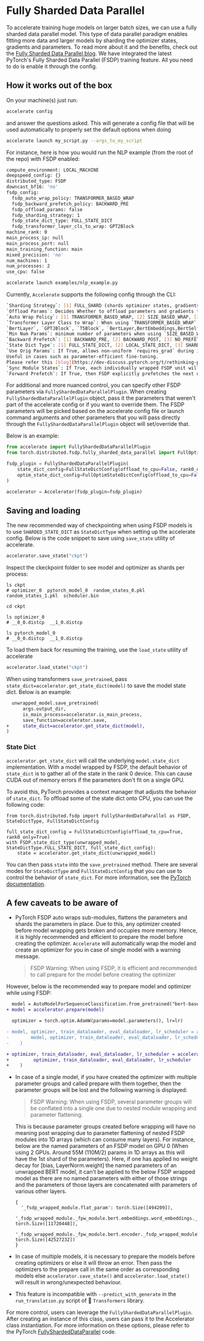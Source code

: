 <!--Copyright 2022 The HuggingFace Team. All rights reserved.

Licensed under the Apache License, Version 2.0 (the "License"); you may not use this file except in compliance with
the License. You may obtain a copy of the License at

http://www.apache.org/licenses/LICENSE-2.0

Unless required by applicable law or agreed to in writing, software distributed under the License is distributed on
an "AS IS" BASIS, WITHOUT WARRANTIES OR CONDITIONS OF ANY KIND, either express or implied. See the License for the
specific language governing permissions and limitations under the License.
-->

# Fully Sharded Data Parallel

To accelerate training huge models on larger batch sizes, we can use a fully sharded data parallel model.
This type of data parallel paradigm enables fitting more data and larger models by sharding the optimizer states, gradients and parameters.
To read more about it and the benefits, check out the [Fully Sharded Data Parallel blog](https://pytorch.org/blog/introducing-pytorch-fully-sharded-data-parallel-api/).
We have integrated the latest PyTorch's Fully Sharded Data Parallel (FSDP) training feature.
All you need to do is enable it through the config.

## How it works out of the box

On your machine(s) just run:

```bash
accelerate config
```

and answer the questions asked. This will generate a config file that will be used automatically to properly set the
default options when doing

```bash
accelerate launch my_script.py --args_to_my_script
```

For instance, here is how you would run the NLP example (from the root of the repo) with FSDP enabled:

```bash
compute_environment: LOCAL_MACHINE
deepspeed_config: {}
distributed_type: FSDP
downcast_bf16: 'no'
fsdp_config:
  fsdp_auto_wrap_policy: TRANSFORMER_BASED_WRAP
  fsdp_backward_prefetch_policy: BACKWARD_PRE
  fsdp_offload_params: false
  fsdp_sharding_strategy: 1
  fsdp_state_dict_type: FULL_STATE_DICT
  fsdp_transformer_layer_cls_to_wrap: GPT2Block
machine_rank: 0
main_process_ip: null
main_process_port: null
main_training_function: main
mixed_precision: 'no'
num_machines: 1
num_processes: 2
use_cpu: false
```

```bash
accelerate launch examples/nlp_example.py
```

Currently, `Accelerate` supports the following config through the CLI:

```bash
`Sharding Strategy`: [1] FULL_SHARD (shards optimizer states, gradients and parameters), [2] SHARD_GRAD_OP (shards optimizer states and gradients), [3] NO_SHARD
`Offload Params`: Decides Whether to offload parameters and gradients to CPU
`Auto Wrap Policy`: [1] TRANSFORMER_BASED_WRAP, [2] SIZE_BASED_WRAP, [3] NO_WRAP [4] "HYBRID_SHARD" [5] "HYBRID_SHARD_ZERO2"
`Transformer Layer Class to Wrap`: When using `TRANSFORMER_BASED_WRAP`, user specifies comma-separated string of transformer layer class names (case-sensitive) to wrap ,e.g, 
`BertLayer`, `GPTJBlock`, `T5Block`, `BertLayer,BertEmbeddings,BertSelfOutput`...
`Min Num Params`: minimum number of parameters when using `SIZE_BASED_WRAP`
`Backward Prefetch`: [1] BACKWARD_PRE, [2] BACKWARD_POST, [3] NO_PREFETCH
`State Dict Type`: [1] FULL_STATE_DICT, [2] LOCAL_STATE_DICT, [3] SHARDED_STATE_DICT  
`Use Orig Params`: If True, allows non-uniform `requires_grad` during init, which means support for interspersed frozen and trainable paramteres. 
Useful in cases such as parameter-efficient fine-tuning. 
Please refer this [blog](https://dev-discuss.pytorch.org/t/rethinking-pytorch-fully-sharded-data-parallel-fsdp-from-first-principles/1019)
`Sync Module States`: If True, each individually wrapped FSDP unit will broadcast module parameters from rank 0
`Forward Prefetch`: If True, then FSDP explicitly prefetches the next upcoming all-gather while executing in the forward pass
```

For additional and more nuanced control, you can specify other FSDP parameters via `FullyShardedDataParallelPlugin`. 
When creating `FullyShardedDataParallelPlugin` object, pass it the parameters that weren't part of the accelerate config or if you want to override them.
The FSDP parameters will be picked based on the accelerate config file or launch command arguments and other parameters that you will pass directly through the `FullyShardedDataParallelPlugin` object will set/override that.

Below is an example:

```py
from accelerate import FullyShardedDataParallelPlugin
from torch.distributed.fsdp.fully_sharded_data_parallel import FullOptimStateDictConfig, FullStateDictConfig

fsdp_plugin = FullyShardedDataParallelPlugin(
    state_dict_config=FullStateDictConfig(offload_to_cpu=False, rank0_only=False),
    optim_state_dict_config=FullOptimStateDictConfig(offload_to_cpu=False, rank0_only=False),
)

accelerator = Accelerator(fsdp_plugin=fsdp_plugin)
```

## Saving and loading

The new recommended way of checkpointing when using FSDP models is to use `SHARDED_STATE_DICT` as `StateDictType` when setting up the accelerate config.
Below is the code snippet to save using `save_state` utility of accelerate.

```py
accelerator.save_state("ckpt")
```

Inspect the ckeckpoint folder to see model and optimizer as shards per process:
```
ls ckpt 
# optimizer_0  pytorch_model_0  random_states_0.pkl  random_states_1.pkl  scheduler.bin

cd ckpt

ls optimizer_0
# __0_0.distcp  __1_0.distcp

ls pytorch_model_0
# __0_0.distcp  __1_0.distcp
```

To load them back for resuming the training, use the `load_state` utility of accelerate

```py
accelerator.load_state("ckpt")
```

When using transformers `save_pretrained`, pass `state_dict=accelerator.get_state_dict(model)` to save the model state dict. 
  Below is an example:

```diff
  unwrapped_model.save_pretrained(
      args.output_dir,
      is_main_process=accelerator.is_main_process,
      save_function=accelerator.save,
+     state_dict=accelerator.get_state_dict(model),
)
```

### State Dict

`accelerator.get_state_dict` will call the underlying `model.state_dict` implementation.  With a model wrapped by FSDP, the default behavior of `state_dict` is to gather all of the state in the rank 0 device.  This can cause CUDA out of memory errors if the parameters don't fit on a single GPU.

To avoid this, PyTorch provides a context manager that adjusts the behavior of `state_dict`.  To offload some of the state dict onto CPU, you can use the following code:

```
from torch.distributed.fsdp import FullyShardedDataParallel as FSDP, StateDictType, FullStateDictConfig

full_state_dict_config = FullStateDictConfig(offload_to_cpu=True, rank0_only=True)
with FSDP.state_dict_type(unwrapped_model, StateDictType.FULL_STATE_DICT, full_state_dict_config):
    state = accelerator.get_state_dict(unwrapped_model)
```

You can then pass `state` into the `save_pretrained` method.  There are several modes for `StateDictType` and `FullStateDictConfig` that you can use to control the behavior of `state_dict`.  For more information, see the [PyTorch documentation](https://pytorch.org/docs/stable/fsdp.html).

## A few caveats to be aware of

- PyTorch FSDP auto wraps sub-modules, flattens the parameters and shards the parameters in place.
  Due to this, any optimizer created before model wrapping gets broken and occupies more memory.
  Hence, it is highly recommended and efficient to prepare the model before creating the optimizer.
  `Accelerate` will automatically wrap the model and create an optimizer for you in case of single model with a warning message.
  > FSDP Warning: When using FSDP, it is efficient and recommended to call prepare for the model before creating the optimizer

However, below is the recommended way to prepare model and optimizer while using FSDP:

```diff
  model = AutoModelForSequenceClassification.from_pretrained("bert-base-cased", return_dict=True)
+ model = accelerator.prepare(model)

  optimizer = torch.optim.AdamW(params=model.parameters(), lr=lr)

- model, optimizer, train_dataloader, eval_dataloader, lr_scheduler = accelerator.prepare(
-        model, optimizer, train_dataloader, eval_dataloader, lr_scheduler
-    )

+ optimizer, train_dataloader, eval_dataloader, lr_scheduler = accelerator.prepare(
+         optimizer, train_dataloader, eval_dataloader, lr_scheduler
+    )
```

- In case of a single model, if you have created the optimizer with multiple parameter groups and called prepare with them together,
  then the parameter groups will be lost and the following warning is displayed:
  > FSDP Warning: When using FSDP, several parameter groups will be conflated into
  > a single one due to nested module wrapping and parameter flattening.
  
  This is because parameter groups created before wrapping will have no meaning post wrapping due to parameter flattening of nested FSDP modules into 1D arrays (which can consume many layers).
  For instance, below are the named parameters of an FSDP model on GPU 0 (When using 2 GPUs. Around 55M (110M/2) params in 1D arrays as this will have the 1st shard of the parameters). 
  Here, if one has applied no weight decay for [bias, LayerNorm.weight] the named parameters of an unwrapped BERT model, 
  it can't be applied to the below FSDP wrapped model as there are no named parameters with either of those strings and 
  the parameters of those layers are concatenated with parameters of various other layers.
  ```
  {
    '_fsdp_wrapped_module.flat_param': torch.Size([494209]), 
    '_fsdp_wrapped_module._fpw_module.bert.embeddings.word_embeddings._fsdp_wrapped_module.flat_param': torch.Size([11720448]), 
    '_fsdp_wrapped_module._fpw_module.bert.encoder._fsdp_wrapped_module.flat_param': torch.Size([42527232])
  }
  ```


- In case of multiple models, it is necessary to prepare the models before creating optimizers or else it will throw an error. 
Then pass the optimizers to the prepare call in the same order as corresponding models else `accelerator.save_state()` and `accelerator.load_state()` will result in wrong/unexpected behaviour.
- This feature is incompatible with `--predict_with_generate` in the `run_translation.py` script of 🤗 `Transformers` library.

For more control, users can leverage the `FullyShardedDataParallelPlugin`. After creating an instance of this class, users can pass it to the Accelerator class instantiation.
For more information on these options, please refer to the PyTorch [FullyShardedDataParallel](https://github.com/pytorch/pytorch/blob/0df2e863fbd5993a7b9e652910792bd21a516ff3/torch/distributed/fsdp/fully_sharded_data_parallel.py#L236) code.
